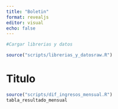 ```yaml
---
title: "Boletin"
format: revealjs
editor: visual
echo: false
---
```


```r
#Cargar librerias y datos

source("scripts/librerias_y_datosraw.R")
```


# Titulo

```r
source("scripts/dif_ingresos_mensual.R")
tabla_resultado_mensual
```

